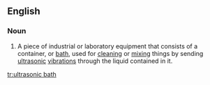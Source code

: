 ==English==

===Noun===
{{en-noun}}

# A piece of industrial or laboratory equipment that consists of a container, or [[bath]], used for [[cleaning]] or [[mixing]] things by sending [[ultrasonic]] [[vibrations]] through the liquid contained in it.

[[tr:ultrasonic bath]]